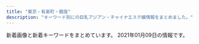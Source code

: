 ```yaml
---
title: "東京・有楽町・銀座"
description: "キーワード別にの巨乳アジアン・チャイナエステ嬢情報をまとめました。"
---
```


新着画像と新着キーワードをまとめています。
2021年01月09日の情報です。

<DmmAffiliateIns />
<KeywordTable
  shops={
    [
    {
        "station": "\u516b\u4e01\u5800\u99c5B4\u51fa\u53e3",
        "img_links": [
            "http://www.sakura.aromanv.com/files/006-02.jpg",
            "http://www.sakura.aromanv.com/img/top/ribbon_02.png",
            "http://www.sakura.aromanv.com/img/ladies/icon_new.png",
            "http://www.sakura.aromanv.com/files/003-02.jpg",
            "http://www.sakura.aromanv.com/files/004-03.jpg",
            "http://www.sakura.aromanv.com/files/002.jpg",
            "http://www.sakura.aromanv.com/files/001-02.jpg",
            "http://www.sakura.aromanv.com/files/004.jpg",
            "http://www.sakura.aromanv.com/img/top/news_header.jpg",
            "http://www.sakura.aromanv.com/files/005-02.jpg",
            "http://www.sakura.aromanv.com/files/003-03.jpg",
            "http://www.sakura.aromanv.com/img/contact/icon_phone.png",
            "http://www.sakura.aromanv.com/img/cf/pagetop.jpg",
            "http://www.sakura.aromanv.com/img/cf/btn_contact.png",
            "http://www.sakura.aromanv.com/files/006-03.jpg",
            "http://www.sakura.aromanv.com/files/005-03.jpg",
            "http://www.sakura.aromanv.com/img/top/topic_top.png",
            "http://www.sakura.aromanv.com/files/006.jpg",
            "http://www.sakura.aromanv.com/files/005.jpg",
            "http://www.sakura.aromanv.com/files/001.jpg",
            "http://www.sakura.aromanv.com/flash/ripple.png",
            "http://www.sakura.aromanv.com/files/002-03.jpg",
            "http://www.sakura.aromanv.com/files/001-03.jpg",
            "http://www.sakura.aromanv.com/files/003.jpg",
            "http://www.sakura.aromanv.com/img/recruit/img_01.jpg",
            "http://www.sakura.aromanv.com/img/contact/icon_clock.png",
            "http://www.sakura.aromanv.com/img/cf/frame_upper_sub.png",
            "http://www.sakura.aromanv.com/files/004-02.jpg",
            "http://www.sakura.aromanv.com/files/002-02.jpg"
        ],
        "url": "http://www.sakura.aromanv.com/",
        "keywords": {
            "D": 10,
            "86": 2,
            "87": 10,
            "C": 2
        },
        "name": "Rouge\uff5e\u30eb\u30fc\u30b8\u30e5"
    },
    {
        "station": "\u516b\u4e01\u5800\u99c5B4\u51fa\u53e3",
        "img_links": [],
        "keywords": {},
        "url": "http://esthe-massage.red/",
        "name": "\u30d9\u30d3\u30fc\u30e9\u30d6\u30ea\u30fc"
    },
    {
        "img_links": [
            "http://cocosia-massage.work/img/cncp.jpg",
            "http://cocosia-massage.work/sp/img/p-1.jpg",
            "http://cocosia-massage.work/sp/img/p-3.jpg",
            "http://cocosia-massage.work/img/st1.jpg",
            "http://cocosia-massage.work/sp/img/p-4.jpg",
            "http://cocosia-massage.work/sp/img/acc.jpg",
            "http://cocosia-massage.work/sp/img/cam2.jpg",
            "http://cocosia-massage.work/sp/img/cam1.jpg",
            "http://cocosia-massage.work/img/head2.jpg",
            "http://cocosia-massage.work/img/newf.jpg",
            "http://cocosia-massage.work/img/sta3.jpg",
            "http://cocosia-massage.work/sp/img/cam4.jpg",
            "http://cocosia-massage.work/sp/img/st4.jpg",
            "http://cocosia-massage.work/sp/img/st1.jpg",
            "http://cocosia-massage.work/sp/img/p-2.jpg",
            "http://cocosia-massage.work/sp/img/qr.jpg",
            "http://cocosia-massage.work/img/sta4.jpg",
            "http://cocosia-massage.work/img/xmas.png",
            "http://cocosia-massage.work/sp/img/st3.jpg",
            "http://cocosia-massage.work/sp/img/t-s.jpg",
            "http://cocosia-massage.work/sp/img/st2.jpg",
            "http://cocosia-massage.work/img/acc.jpg",
            "http://cocosia-massage.work/sp/img/rec.jpg",
            "http://cocosia-massage.work/sp/img/t-t2.jpg",
            "http://cocosia-massage.work/img/fla-2.jpg",
            "http://cocosia-massage.work/img/fla-1.jpg",
            "http://cocosia-massage.work/sp/img/sys.jpg",
            "http://cocosia-massage.work/sp/img/t-t.jpg",
            "http://cocosia-massage.work/sp/img/cam3.jpg",
            "http://cocosia-massage.work/img/st3.jpg",
            "http://cocosia-massage.work/img/news.jpg",
            "http://cocosia-massage.work/img/r9.jpg",
            "http://cocosia-massage.work/img/sta1.jpg",
            "http://cocosia-massage.work/sp/img/info.jpg",
            "http://cocosia-massage.work/img/sta2.jpg",
            "http://cocosia-massage.work/img/st4.jpg",
            "http://cocosia-massage.work/img/st2.jpg",
            "http://cocosia-massage.work/sp/img/pc.jpg",
            "http://cocosia-massage.work/img/conc.jpg",
            "http://cocosia-massage.work/sp/img/t-r.jpg",
            "http://cocosia-massage.work/sp/img/botton.jpg"
        ],
        "name": "COCOSIA",
        "keywords": {
            "C": 17,
            "88": 5,
            "85": 7,
            "87": 5,
            "E": 5,
            "D": 2,
            "F": 5
        },
        "station": "\u4eba\u5f62\u753a\u99c5A1\u51fa\u53e3",
        "url": "http://cocosia-massage.work/"
    },
    {
        "img_links": [
            "http://evergrace.tyo.cm/photos/sites/78/2020/05/2020052619140333.jpg",
            "http://evergrace.tyo.cm/images/s_pick.png",
            "http://evergrace.tyo.cm/photos/sites/78/2020/08/2020081511450430.jpg",
            "http://evergrace.tyo.cm/photos/sites/78/2019/12/2019121905355858.jpg",
            "http://evergrace.tyo.cm/photos/sites/78/2020/08/202008041028187.jpg",
            "http://evergrace.tyo.cm/photos/sites/78/2020/05/2020052619140281.jpg",
            "http://evergrace.tyo.cm/photos/sites/78/2020/08/2020080410281850.jpg",
            "http://evergrace.tyo.cm/photos/sites/78/2019/12/201912190535589.jpg",
            "http://evergrace.tyo.cm/images/room3.jpg",
            "http://evergrace.tyo.cm/photos/sites/78/2020/08/2020080410281916.jpg",
            "http://evergrace.tyo.cm/images/girl-z2.jpg",
            "http://evergrace.tyo.cm/images/s_news.png",
            "http://evergrace.tyo.cm/images/room4.jpg",
            "http://evergrace.tyo.cm/photos/sites/78/2020/08/2020081511450593.jpg",
            "http://evergrace.tyo.cm/images/room2.jpg",
            "http://evergrace.tyo.cm/images/s_link.png",
            "http://evergrace.tyo.cm/images/room5.jpg",
            "http://evergrace.tyo.cm/photos/sites/78/2020/05/2020052115473288.jpg",
            "http://evergrace.tyo.cm/images/room1.jpg",
            "http://evergrace.tyo.cm/images/info.jpg",
            "http://evergrace.tyo.cm/images/s_staff.png",
            "http://evergrace.tyo.cm/photos/sites/78/2020/05/202005211547419.jpg",
            "http://evergrace.tyo.cm/photos/sites/78/2020/11/2020112316393088.jpg",
            "http://evergrace.tyo.cm/photos/sites/78/2019/12/2019121905355657.jpg",
            "http://evergrace.tyo.cm/images/top01.jpg",
            "http://evergrace.tyo.cm/images/s_mobile.png",
            "http://evergrace.tyo.cm/images/girl-z1.jpg",
            "http://evergrace.tyo.cm/images/mobile.jpg",
            "http://evergrace.tyo.cm/images/nbj3.jpg",
            "http://evergrace.tyo.cm/photos/sites/78/2020/11/2020112415583796.jpg",
            "http://evergrace.tyo.cm/images/top02.jpg"
        ],
        "keywords": {
            "D": 4,
            "86": 2,
            "85": 2,
            "C": 18
        },
        "name": "Evergrace-\u30a8\u30d0\u30fc\u30b0\u30ec\u30fc\u30b9-",
        "station": "\u6771\u65e5\u672c\u6a4b\u99c5A2\u51fa\u53e3",
        "url": "http://evergrace.tyo.cm/"
    },
    {
        "station": "\u4eba\u5f62\u753a\u99c5A5\u51fa\u53e3",
        "url": "https://rumia.tyo.cm/",
        "img_links": [
            "https://rumia.tyo.cm/images/room8.jpg",
            "https://rumia.tyo.cm/photos/sites/5/2017/08/4.jpg",
            "https://rumia.tyo.cm/images/s_news.jpg",
            "https://rumia.tyo.cm/images/s_staff.png",
            "https://rumia.tyo.cm/images/room4.jpg",
            "https://rumia.tyo.cm/photos/sites/5/2017/08/3.jpg",
            "https://rumia.tyo.cm/images/room7.jpg",
            "https://rumia.tyo.cm/images/mobile.jpg",
            "https://rumia.tyo.cm/images/s_mobile.jpg",
            "https://rumia.tyo.cm/images/s_face.jpg",
            "https://rumia.tyo.cm/images/s_link.png",
            "https://rumia.tyo.cm/images/room1.jpg",
            "https://rumia.tyo.cm/photos/sites/5/2017/08/1.jpg",
            "https://rumia.tyo.cm/images/top.png",
            "https://rumia.tyo.cm/images/room5.jpg",
            "https://rumia.tyo.cm/images/room3.jpg",
            "https://rumia.tyo.cm/photos/sites/5/2017/08/2.jpg",
            "https://rumia.tyo.cm/images/room2.jpg",
            "https://rumia.tyo.cm/images/room6.jpg"
        ],
        "keywords": {
            "86": 1,
            "D": 3,
            "83": 1,
            "E": 1,
            "85": 1,
            "87": 1
        },
        "name": "RUMIA\u30fb\u30eb\u30df\u30a2"
    },
    {
        "url": "http://sweet-massage.work/",
        "img_links": [
            "http://sweet-massage.work/img/st3.jpg",
            "http://sweet-massage.work/img/sta2.jpg",
            "http://sweet-massage.work/sp/img/st03.jpg",
            "http://sweet-massage.work/sp/img/st5.jpg",
            "http://sweet-massage.work/img/s1.jpg",
            "http://sweet-massage.work/img/foot-body.jpg",
            "http://sweet-massage.work/img/st1.jpg",
            "http://sweet-massage.work/sp/img/t-t.jpg",
            "http://sweet-massage.work/sp/img/st1.jpg",
            "http://sweet-massage.work/img/sta5.jpg",
            "http://sweet-massage.work/img/st4.jpg",
            "http://sweet-massage.work/sp/img/t-a.jpg",
            "http://sweet-massage.work/img/st05.jpg",
            "http://sweet-massage.work/sp/img/add2.jpg",
            "http://sweet-massage.work/sp/img/st3.jpg",
            "http://sweet-massage.work/sp/img/t-r.jpg",
            "http://sweet-massage.work/sp/img/st2.jpg",
            "http://sweet-massage.work/sp/img/time.jpg",
            "http://sweet-massage.work/sp/img/st01.jpg",
            "http://sweet-massage.work/sp/img/tel.jpg",
            "http://sweet-massage.work/img/mobile-1.png",
            "http://sweet-massage.work/sp/img/tit.jpg",
            "http://sweet-massage.work/img/sta1.jpg",
            "http://sweet-massage.work/sp/img/pc.jpg",
            "http://sweet-massage.work/img/m1.png",
            "http://sweet-massage.work/sp/img/add.jpg",
            "http://sweet-massage.work/img/st5.jpg",
            "http://sweet-massage.work/img/st2.jpg",
            "http://sweet-massage.work/sp/img/st04.jpg",
            "http://sweet-massage.work/img/s4.jpg",
            "http://sweet-massage.work/sp/img/s2.jpg",
            "http://sweet-massage.work/img/st02.jpg",
            "http://sweet-massage.work/img/st04.jpg",
            "http://sweet-massage.work/img/st01.jpg",
            "http://sweet-massage.work/sp/img/sys.jpg",
            "http://sweet-massage.work/img/st03.jpg",
            "http://sweet-massage.work/sp/img/t-s.jpg",
            "http://sweet-massage.work/sp/img/st05.jpg",
            "http://sweet-massage.work/sp/img/t-o.jpg",
            "http://sweet-massage.work/sp/img/s5.jpg",
            "http://sweet-massage.work/img/s2.jpg",
            "http://sweet-massage.work/img/sta4.jpg",
            "http://sweet-massage.work/img/s3.jpg",
            "http://sweet-massage.work/sp/img/s4.jpg",
            "http://sweet-massage.work/img/s5.jpg",
            "http://sweet-massage.work/sp/img/botton.jpg",
            "http://sweet-massage.work/sp/img/st02.jpg",
            "http://sweet-massage.work/sp/img/info.jpg",
            "http://sweet-massage.work/sp/img/st4.jpg",
            "http://sweet-massage.work/sp/img/s3.jpg",
            "http://sweet-massage.work/img/sta3.jpg",
            "http://sweet-massage.work/sp/img/pic.jpg",
            "http://sweet-massage.work/img/nos.jpg"
        ],
        "station": "\u8305\u5834\u753a\u99c53\u756a\u51fa\u53e3",
        "keywords": {
            "89": 3,
            "85": 3,
            "E": 6,
            "86": 6,
            "D": 6,
            "88": 3,
            "C": 3
        },
        "name": "Sweet"
    },
    {
        "url": "http://prime-relax.work/",
        "img_links": [
            "http://prime-relax.work/img/sta8.jpg",
            "http://prime-relax.work/sp/img/add2.jpg",
            "http://prime-relax.work/sp/img/sta7.jpg",
            "http://prime-relax.work/img/st013.jpg",
            "http://prime-relax.work/sp/img/add3.jpg",
            "http://prime-relax.work/sp/img/pc.jpg",
            "http://prime-relax.work/sp/img/t-o.jpg",
            "http://prime-relax.work/sp/img/sta12.jpg",
            "http://prime-relax.work/sp/img/t-t.jpg",
            "http://prime-relax.work/sp/img/time.jpg",
            "http://prime-relax.work/img/link10033.jpg",
            "http://prime-relax.work/sp/img/sys.jpg",
            "http://prime-relax.work/img/st07.jpg",
            "http://prime-relax.work/sp/img/sta8.jpg",
            "http://prime-relax.work/img/IMG_1675.jpg",
            "http://prime-relax.work/img/st11.jpg",
            "http://prime-relax.work/sp/img/t-a.jpg",
            "http://prime-relax.work/img/sta13.jpg",
            "http://prime-relax.work/img/link300100.jpg",
            "http://prime-relax.work/img/sta12.jpg",
            "http://prime-relax.work/img/st14.jpg",
            "http://prime-relax.work/img/eve.jpg",
            "http://prime-relax.work/sp/img/add.jpg",
            "http://prime-relax.work/img/bottom.png",
            "http://prime-relax.work/sp/img/sta13.jpg",
            "http://prime-relax.work/img/st014.jpg",
            "http://prime-relax.work/sp/img/t-r.jpg",
            "http://prime-relax.work/img/st5.jpg",
            "http://prime-relax.work/sp/img/sta5.jpg",
            "http://prime-relax.work/img/st04.jpg",
            "http://prime-relax.work/sp/img/sta14.jpg",
            "http://prime-relax.work/img/st13.jpg",
            "http://prime-relax.work/sp/img/botton.jpg",
            "http://prime-relax.work/img/st4.jpg",
            "http://prime-relax.work/sp/img/sta9.jpg",
            "http://prime-relax.work/img/IMG_1699.jpg",
            "http://prime-relax.work/sp/img/t-s.jpg",
            "http://prime-relax.work/img/head.jpg",
            "http://prime-relax.work/img/sta9.jpg",
            "http://prime-relax.work/img/IMG_1667.jpg",
            "http://prime-relax.work/sp/img/p-8.jpg",
            "http://prime-relax.work/img/sta4.jpg",
            "http://prime-relax.work/img/sys.jpg",
            "http://prime-relax.work/sp/img/p-9.jpg",
            "http://prime-relax.work/sp/img/sta4.jpg",
            "http://prime-relax.work/sp/img/tit.jpg",
            "http://prime-relax.work/img/bottom-.png",
            "http://prime-relax.work/img/body-.jpg",
            "http://prime-relax.work/sp/img/info.jpg",
            "http://prime-relax.work/img/IMG_1709.jpg",
            "http://prime-relax.work/img/sta14.jpg",
            "http://prime-relax.work/img/st9.jpg",
            "http://prime-relax.work/sp/img/cam.jpg",
            "http://prime-relax.work/img/mo.png",
            "http://prime-relax.work/img/st12.jpg",
            "http://prime-relax.work/sp/img/pic.jpg",
            "http://prime-relax.work/img/link20067.jpg",
            "http://prime-relax.work/img/sta7.jpg",
            "http://prime-relax.work/sp/img/sta11.jpg",
            "http://prime-relax.work/img/sta11.jpg",
            "http://prime-relax.work/img/link-.jpg",
            "http://prime-relax.work/sp/img/tel.jpg",
            "http://prime-relax.work/img/st7.jpg",
            "http://prime-relax.work/img/sta5.jpg",
            "http://prime-relax.work/img/st8.jpg",
            "http://prime-relax.work/img/st08.jpg",
            "http://prime-relax.work/sp/img/p-7.jpg"
        ],
        "station": "\u99ac\u55b0\u753a\u99c51\u756a\u51fa\u53e3",
        "keywords": {
            "D": 10,
            "C": 7,
            "88": 1,
            "E": 1,
            "87": 4,
            "86": 7,
            "82": 1,
            "84": 5
        },
        "name": "PRIME\u30fb\u30d7\u30e9\u30a4\u30e0"
    },
    {
        "name": "\u548c\u307f",
        "station": "\u9280\u5ea7\u99c5A5\u51fa\u53e3",
        "img_links": [
            "http://berusia.tyo.cm/photos/sites/4/2019/01/2019012406490454.jpg",
            "http://berusia.tyo.cm/photos/sites/4/2019/04/2019042310022652.jpg",
            "http://berusia.tyo.cm/images/s_news.jpg",
            "http://berusia.tyo.cm/photos/sites/4/2019/01/2019012406365482.jpg",
            "http://berusia.tyo.cm/images/s_staff.jpg",
            "http://berusia.tyo.cm/photos/sites/4/2019/01/2019012406444820.jpg",
            "http://berusia.tyo.cm/photos/sites/4/2020/04/202004160341046.jpg",
            "http://berusia.tyo.cm/images/mobile.jpg",
            "http://berusia.tyo.cm/photos/sites/4/2020/02/2020020910433396.jpg",
            "http://berusia.tyo.cm/photos/sites/4/2019/12/2019121406433854.jpg",
            "http://berusia.tyo.cm/photos/sites/4/2019/04/2019040609115728.jpg",
            "http://berusia.tyo.cm/images/top.jpg",
            "http://berusia.tyo.cm/photos/sites/4/2019/07/2019072204570462.jpg"
        ],
        "keywords": {
            "85": 1,
            "86": 4,
            "88": 1,
            "C": 2,
            "D": 6,
            "82": 1,
            "87": 1
        },
        "url": "http://berusia.tyo.cm/"
    },
    {
        "url": "https://ningyocho-esthe.work/",
        "station": "\u4eba\u5f62\u753a\u99c5A1\u51fa\u53e3",
        "keywords": {
            "\u30bb\u30af\u30b7\u30fc": 3,
            "88": 1
        },
        "img_links": [
            "https://ningyocho-esthe.work/images/dream/staff/13.jpg",
            "https://ningyocho-esthe.work/images/dream/staff/imgapp_1.jpg",
            "https://ningyocho-esthe.work/images/dream/common/credit_03.png",
            "https://ningyocho-esthe.work/images/dream/staff/1.jpg",
            "https://ningyocho-esthe.work/images/dream/common/side_bnr_01.png",
            "https://ningyocho-esthe.work/images/dream/common/gallery_05.png",
            "https://ningyocho-esthe.work/images/dream/staff/imgapp_3.jpg",
            "https://ningyocho-esthe.work/images/dream/common/gallery_01.png",
            "https://ningyocho-esthe.work/images/dream/common/gallery_03.png",
            "https://ningyocho-esthe.work/images/dream/staff/\u3042\u307f.jpg",
            "https://ningyocho-esthe.work/images/dream/common/header_info.png",
            "https://ningyocho-esthe.work/images/dream/common/gallery_04.png",
            "https://ningyocho-esthe.work/images/dream/common/credit_01.png",
            "https://ningyocho-esthe.work/images/dream/home/image_02.png",
            "https://ningyocho-esthe.work/images/dream/common/header_phone_pc.png",
            "https://ningyocho-esthe.work/images/dream/common/gallery_07.png",
            "https://ningyocho-esthe.work/images/dream/common/gallery_09.png",
            "https://ningyocho-esthe.work/images/dream/staff/imgapp6.jpg",
            "https://ningyocho-esthe.work/images/dream/common/gallery_08.png",
            "https://ningyocho-esthe.work/images/dream/home/teaser.png",
            "https://ningyocho-esthe.work/images/dream/common/gallery_06.png",
            "https://ningyocho-esthe.work/images/dream/staff/3.jpg",
            "https://ningyocho-esthe.work/images/dream/staff/2.jpg",
            "https://ningyocho-esthe.work/images/dream/staff/\u30ca\u30ca.jpg",
            "https://ningyocho-esthe.work/images/dream/common/gallery_02.png",
            "https://ningyocho-esthe.work/images/dream/home/image_03.png",
            "https://ningyocho-esthe.work/images/dream/common/side_bnr_02.png",
            "https://ningyocho-esthe.work/images/dream/home/image_01.png",
            "https://ningyocho-esthe.work/images/dream/common/gallery_10.png",
            "https://ningyocho-esthe.work/images/dream/common/credit_02.png"
        ],
        "name": "Dream"
    },
    {
        "url": "http://coco.jpest.net/",
        "name": "CoCo",
        "station": "\u99ac\u55b0\u6a2a\u5c71\u99c5B4\u51fa\u53e3",
        "img_links": [
            "http://coco.jpest.net/uploads//sites/14/2020/09/g1-215x300.jpg",
            "http://coco.jpest.net/uploads//sites/14/2020/08/bcc3-1.jpg",
            "http://coco.jpest.net/uploads//sites/14/2020/08/news.png",
            "http://coco.jpest.net/uploads//sites/14/2020/09/g1.jpg",
            "http://coco.jpest.net/uploads//sites/14/2020/08/bcc2.jpg",
            "http://coco.jpest.net/uploads//sites/14/2020/08/sys-786x1024.jpg",
            "http://coco.jpest.net/uploads//sites/14/2020/08/ta.png",
            "http://coco.jpest.net/uploads//sites/14/2020/08/pick_t.jpg",
            "http://coco.jpest.net/uploads//sites/14/2020/08/tel-1.png",
            "http://coco.jpest.net/uploads//sites/14/2020/08/interior_t.jpg",
            "http://coco.jpest.net/uploads//sites/14/2020/08/r6.jpg",
            "http://coco.jpest.net/uploads//sites/14/2020/08/tel-top2-3.jpg",
            "http://coco.jpest.net/uploads//sites/14/2020/08/r2.jpg",
            "http://coco.jpest.net/uploads//sites/14/2020/08/r3.jpg",
            "http://coco.jpest.net/uploads//sites/14/2020/08/a2.jpg",
            "http://coco.jpest.net/uploads//sites/14/2020/08/g2-1-215x300.jpg",
            "http://coco.jpest.net/uploads//sites/14/2020/08/g2-1.jpg",
            "http://coco.jpest.net/uploads//sites/14/2020/08/g3.jpg",
            "http://coco.jpest.net/uploads//sites/14/2020/09/g2.jpg",
            "http://coco.jpest.net/uploads//sites/14/2020/08/r4.jpg",
            "http://coco.jpest.net/uploads//sites/14/2020/08/acc1.jpg",
            "http://coco.jpest.net/uploads//sites/14/2020/08/g1-215x300.jpg",
            "http://coco.jpest.net/uploads//sites/14/2020/08/bcc3-2.jpg",
            "http://coco.jpest.net/uploads//sites/14/2020/09/g2-215x300.jpg",
            "http://coco.jpest.net/uploads//sites/14/2020/08/g3-215x300.jpg",
            "http://coco.jpest.net/uploads//sites/14/2020/08/r1.jpg",
            "http://coco.jpest.net/uploads//sites/14/2020/08/tel-top-1.jpg",
            "http://coco.jpest.net/uploads//sites/14/2020/08/g1.jpg",
            "http://coco.jpest.net/uploads//sites/14/2020/08/a1.jpg",
            "http://coco.jpest.net/uploads//sites/14/2020/08/staff_t.jpg",
            "http://coco.jpest.net/uploads//sites/14/2020/08/bcc1.jpg",
            "http://coco.jpest.net/uploads//sites/14/2020/08/s1.png",
            "http://coco.jpest.net/uploads//sites/14/2020/08/r5.jpg",
            "http://coco.jpest.net/uploads//sites/14/2020/08/footer_02-1.jpg"
        ],
        "keywords": {}
    },
    {
        "name": "\u30e9\u30d5\u30a3\u30fc\u30eb",
        "station": "\u65b0\u65e5\u672c\u6a4b\u99c55\u756a\u51fa\u53e3",
        "keywords": {
            "E": 6,
            "D": 2,
            "C": 4,
            "F": 2,
            "\u30bb\u30af\u30b7\u30fc": 1
        },
        "img_links": [
            "http://s-este.net/wp/wp-content/themes/Butterfly2_ver_1_3/images/tel.png",
            "http://s-este.net/wp/wp-content/themes/Butterfly2_ver_1_3/event/top-img01.png",
            "http://s-este.net/wp/wp-content/uploads/2019/02/saihosjaiokal.jpg",
            "http://s-este.net/wp/wp-content/uploads/2019/02/gsyashuiaakaa.jpg",
            "http://s-este.net/wp/wp-content/uploads/2020/09/1234567.jpg",
            "http://s-este.net/wp/wp-content/themes/Butterfly2_ver_1_3/images/room/1.jpg",
            "http://s-este.net/wp/wp-content/uploads/2019/02/hsuiasjoialmlkaas.jpg",
            "http://s-este.net/wp/wp-content/uploads/2019/02/sahojioalkskla.jpg",
            "http://s-este.net/wp/wp-content/uploads/2017/04/no_photo.jpg",
            "http://s-este.net/wp/wp-content/uploads/2019/02/hasuoiioaasa.jpg",
            "http://s-este.net/wp/wp-content/themes/Butterfly2_ver_1_3/images/room/3.jpg",
            "http://s-este.net/wp/wp-content/uploads/2019/02/sahijaknklaa.jpg",
            "http://s-este.net/wp/wp-content/uploads/2019/02/hsaiosijoamklaa.jpg",
            "http://s-este.net/wp/wp-content/uploads/2020/09/12345rtfgh.jpg",
            "http://s-este.net/wp/wp-content/uploads/2017/04/hsoajalk12.jpg",
            "http://s-este.net/wp/wp-content/themes/Butterfly2_ver_1_3/event/top-img02.png",
            "http://s-este.net/wp/wp-content/themes/Butterfly2_ver_1_3/images/room/2.jpg",
            "http://s-este.net/wp/wp-content/uploads/2020/09/0987654r.jpg",
            "http://s-este.net/wp/wp-content/uploads/2020/09/132456.jpg",
            "http://s-este.net/wp/wp-content/themes/Butterfly2_ver_1_3/images/room/4.jpg",
            "http://s-este.net/wp/wp-content/themes/Butterfly2_ver_1_3/images/call.png"
        ],
        "url": "http://s-este.net/"
    },
    {
        "img_links": [
            "http://f-relaxe.net/girl/02a.jpg",
            "http://f-relaxe.net/images/index_17.jpg",
            "http://f-relaxe.net/images/index_119.jpg",
            "http://f-relaxe.net/girl/09.jpg",
            "http://f-relaxe.net/girl/08.jpg",
            "http://f-relaxe.net/girl/011.jpg",
            "http://f-relaxe.net/images/info.jpg",
            "http://f-relaxe.net/images/02.jpg",
            "http://f-relaxe.net/images/03.jpg",
            "http://f-relaxe.net/images/index_12.jpg",
            "http://f-relaxe.net/images/index_07.jpg",
            "http://f-relaxe.net/girl/07a.jpg",
            "http://f-relaxe.net/images/line.jpg",
            "http://f-relaxe.net/girl/07.jpg",
            "http://f-relaxe.net/images/sub_10.jpg",
            "http://f-relaxe.net/images/index_16.jpg",
            "http://f-relaxe.net/images/index_01.jpg",
            "http://f-relaxe.net/images/01.jpg",
            "http://f-relaxe.net/girl/017.jpg",
            "http://f-relaxe.net/girl/02.jpg",
            "http://f-relaxe.net/images/index_03.jpg",
            "http://f-relaxe.net/girl/09a.jpg",
            "http://f-relaxe.net/images/index_05.jpg",
            "http://f-relaxe.net/images/rec.jpg",
            "http://f-relaxe.net/girl/013a.jpg",
            "http://f-relaxe.net/girl/010.jpg",
            "http://f-relaxe.net/images/index_10.jpg",
            "http://f-relaxe.net/girl/012a.jpg",
            "http://f-relaxe.net/images/staff_11.jpg",
            "http://f-relaxe.net/girl/013.jpg",
            "http://f-relaxe.net/images/info_11.jpg",
            "http://f-relaxe.net/images/index_08.jpg",
            "http://f-relaxe.net/images/index_14.jpg",
            "http://f-relaxe.net/girl/08a.jpg",
            "http://f-relaxe.net/images/rec_11.jpg",
            "http://f-relaxe.net/images/index_09.jpg",
            "http://f-relaxe.net/images/index_18.jpg",
            "http://f-relaxe.net/images/sub_12.jpg",
            "http://f-relaxe.net/images/index_04.jpg",
            "http://f-relaxe.net/girl/024.jpg",
            "http://f-relaxe.net/girl/012.jpg",
            "http://f-relaxe.net/girl/011a.jpg",
            "http://f-relaxe.net/girl/010a.jpg",
            "http://f-relaxe.net/girl/00.jpg",
            "http://f-relaxe.net/girl/04.jpg",
            "http://f-relaxe.net/images/sub_15.jpg",
            "http://f-relaxe.net/images/index_06.jpg",
            "http://f-relaxe.net/images/index_13.jpg"
        ],
        "station": "JR\u6771\u4eac\u99c5\u516b\u91cd\u6d32\u5317\u53e3",
        "url": "http://f-relaxe.net",
        "keywords": {
            "E": 3,
            "89": 1,
            "83": 1,
            "87": 1,
            "C": 3,
            "85": 3,
            "90": 1,
            "91": 1,
            "86": 1,
            "D": 2,
            "93": 1,
            "G": 1
        },
        "name": "For you"
    },
    {
        "url": "http://ruana.work/",
        "name": "LuLuAs \uff5e\u30eb\u30eb\u30a2\u30b9\uff5e",
        "img_links": [
            "http://ruana.work/staff/miki1.jpg",
            "http://ruana.work/staff/yui1.jpg",
            "http://ruana.work/staff/rina1.jpg",
            "http://ruana.work/img/all/loader.png",
            "http://ruana.work/staff/mikic.jpg",
            "http://ruana.work/img/all/icon2.png",
            "http://ruana.work/staff/rara1.jpg",
            "http://ruana.work/staff/nene1.jpg",
            "http://ruana.work/staff/miki_s.jpg",
            "http://ruana.work/staff/nene_s.jpg",
            "http://ruana.work/staff/ayumi1.jpg",
            "http://ruana.work/staff/ayumi_s.jpg",
            "http://ruana.work/staff/rara_s.jpg"
        ],
        "keywords": {
            "88": 1,
            "E": 4,
            "C": 2,
            "D": 6,
            "89": 1,
            "87": 2,
            "86": 2
        },
        "station": "\u6c34\u5929\u5bae\u524d\u99c58\u756a\u51fa\u53e3"
    },
    {
        "img_links": [
            "https://est-tiara.info/images/gallery/r4.jpg",
            "https://est-tiara.info/staffPhoto/b20201016083828.jpg",
            "https://est-tiara.info/staffPhoto/s20201016083756.jpg",
            "https://est-tiara.info/staffPhoto/b20200924141844.jpg",
            "https://est-tiara.info/staffPhoto/s20201016083614.jpg",
            "https://est-tiara.info/staffPhoto/s20201016083716.jpg",
            "https://est-tiara.info/images/mobile.png",
            "https://est-tiara.info/images/gallery/r8.jpg",
            "https://est-tiara.info/staffPhoto/b20201016083716.jpg",
            "https://est-tiara.info/uploadfiles/Image/campaignEstTiaraInfo.jpg",
            "https://est-tiara.info/staffPhoto/b20201016083756.jpg",
            "https://est-tiara.info/images/returnBtn.png",
            "https://est-tiara.info/images/gallery/r1.jpg",
            "https://est-tiara.info/images/gallery/r5.jpg",
            "https://est-tiara.info/images/gallery/r6.jpg",
            "https://est-tiara.info/js/sliderLine/slide_next.png",
            "https://est-tiara.info/images/gallery/r2.jpg",
            "https://est-tiara.info/js/sliderLine/slide_prev.png",
            "https://est-tiara.info/staffPhoto/s20201016083828.jpg",
            "https://est-tiara.info/staffPhoto/b20201016083614.jpg",
            "https://est-tiara.info/images/gallery/r7.jpg",
            "https://est-tiara.info/staffPhoto/s20200924141844.jpg",
            "https://est-tiara.info/images/gallery/r3.jpg"
        ],
        "station": "\u6771\u9280\u5ea7\u99c5A7\u51fa\u53e3",
        "name": "Tiara-\u30c6\u30a4\u30a2\u30e9-",
        "url": "https://est-tiara.info/",
        "keywords": {
            "89": 1,
            "D": 3,
            "E": 1,
            "C": 1
        }
    },
    {
        "name": "\u60a0",
        "url": "http://koikst.xyz/",
        "station": "JR\u6771\u4eac\u99c5\u516b\u91cd\u6d32\u53e3",
        "img_links": [
            "http://koikst.xyz/_src/20886148/therapist-ito.jpg",
            "http://koikst.xyz/_src/20886229/_dsf0778_pp.jpg",
            "http://koikst.xyz/_src/20886092/therapist-ito.jpg",
            "http://koikst.xyz/_src/20886005/wechatimg35.jpg",
            "http://koikst.xyz/_src/20885997/up.png",
            "http://koikst.xyz/_src/20886058/sign.png",
            "http://koikst.xyz/_src/20886103/up.png",
            "http://koikst.xyz/_src/20886063/index_36.png",
            "http://sunflower.jp.net/2.jpg",
            "http://koikst.xyz/_src/20885809/www.cman.png",
            "http://koikst.xyz/_src/20886006/wechatimg36.jpg",
            "http://koikst.xyz/_src/20886007/_k3_6020.jpg",
            "http://koikst.xyz/_src/21089124/img20180325193504865361.png",
            "http://koikst.xyz/_src/20886008/_k3_6019.jpg",
            "http://koikst.xyz/_src/20886122/up.png",
            "http://koikst.xyz/_src/20886035/up.png",
            "http://koikst.xyz/_src/20886059/sign.png",
            "http://koikst.xyz/_src/20886019/up.png",
            "http://koikst.xyz/_src/20886065/index_38.png",
            "http://koikst.xyz/_src/20885845/up.png",
            "http://koikst.xyz/_src/20886300/media-20170919.jpg",
            "http://sunflower.jp.net/5.jpg",
            "http://koikst.xyz/_src/20886062/index_35.png",
            "http://sunflower.jp.net/1.jpg",
            "http://koikst.xyz/_src/20886010/img_3017.jpg",
            "http://koikst.xyz/_src/51067440/wechatimg723.jpg",
            "http://koikst.xyz/_src/20886009/img_2917.jpg",
            "http://koikst.xyz/_src/20886310/wechatimg405.jpg",
            "http://koikst.xyz/_src/51067433/wechatimg726.jpg",
            "http://koikst.xyz/_src/20886066/slider2.png",
            "http://koikst.xyz/_src/20885836/sign.jpg",
            "http://koikst.xyz/_src/20886064/index_37.png",
            "http://koikst.xyz/_src/20886061/index_34.png",
            "http://koikst.xyz/_src/20991736/t02200330_0640096013249885015.jpg",
            "http://koikst.xyz/_src/51067437/wechatimg724.jpg",
            "http://koikst.xyz/_src/20886233/906ab10dd05fdcaee1fa99bd6e5779ea.jpg",
            "http://koikst.xyz/_src/20886308/t02200330_0640096013249885015.jpg",
            "http://koikst.xyz/_src/20886231/_dsf0770_pp.jpg",
            "http://koikst.xyz/_src/20886111/_dsf0778_pp.jpg",
            "http://koikst.xyz/_src/20886287/9c88380aa0315ec9292225a3223d62d9.jpg",
            "http://koikst.xyz/_src/20885828/up.png",
            "http://sunflower.jp.net/6.jpg",
            "http://koikst.xyz/_src/20886303/07958eda583eff2b24876adf03c0a434.jpg",
            "http://koikst.xyz/_src/51067435/wechatimg725.jpg",
            "http://koikst.xyz/_src/20886211/07958eda583eff2b24876adf03c0a434.jpg",
            "http://koikst.xyz/_src/20886222/up.png",
            "http://koikst.xyz/_src/20886283/img20170527114635169213.png",
            "http://koikst.xyz/_src/20886060/index_33.png",
            "http://sunflower.jp.net/3.jpg",
            "http://koikst.xyz/_src/20885811/up.png",
            "http://koikst.xyz/_src/20886305/therapist-ito.jpg",
            "http://koikst.xyz/_src/20886235/t02200330_0640096013249885015.jpg"
        ],
        "keywords": {
            "C": 2,
            "E": 3,
            "85": 2,
            "89": 3
        }
    },
    {
        "name": "Firework\uff5e\u30d5\u30a1\u30a4\u30a2\u30ef\u30fc\u30af\uff5e",
        "url": "http://a-smile.click/",
        "station": "\u7bc9\u5730\u99c52\u756a\u51fa\u53e3",
        "img_links": [
            "http://a-smile.click/img/qr.png",
            "http://a-smile.click/img/head_img.jpg",
            "http://a-smile.click/img/room/photo03.jpg",
            "http://a-smile.click/img/room/photo02.jpg",
            "http://a-smile.click/girl/5.jpg",
            "http://a-smile.click/girl/3_1.jpg",
            "http://a-smile.click/girl/3.jpg",
            "http://a-smile.click/img/room/photo01.jpg",
            "http://a-smile.click/img/staff_headimg.jpg",
            "http://a-smile.click/img/rec_headimg.jpg",
            "http://a-smile.click/girl/5_1.jpg",
            "http://a-smile.click/girl/4.jpg",
            "http://a-smile.click/topics/img/117-1.jpg",
            "http://a-smile.click/img/link_headimg.jpg",
            "http://a-smile.click/girl/1_1.jpg",
            "http://a-smile.click/img/room/photo04.jpg",
            "http://a-smile.click/girl/2_1.jpg",
            "http://a-smile.click/img/faq_headimg.jpg",
            "http://a-smile.click/girl/6.jpg",
            "http://a-smile.click/girl/2.jpg",
            "http://a-smile.click/img/tel.png",
            "http://a-smile.click/girl/1.jpg"
        ],
        "keywords": {}
    },
    {
        "keywords": {},
        "name": "\u5feb\u9069\u5802",
        "img_links": [
            "https://b.hatena.ne.jp/images/v4/public/add/hatenabookmark_android.png",
            "http://\u30a2\u30b8\u30a2\u30f3\u30a8\u30b9\u30c6.biz/images/88-31.jpg",
            "https://www.hatena.ne.jp/images/wwwridge/help@2x.png",
            "https://b.st-hatena.com/images/entry-button/button-only@2x.png",
            "http://b.hatena.ne.jp/images/v4/public/add/hatenabookmark_ios7.png",
            "https://b.hatena.ne.jp/images/v4/public/add/hatenabookmark_ios7.png",
            "https://www.hatena.ne.jp/images/wwwridge/ok@2x.png",
            "http://momipara.jp/img/link/momi88.jpg",
            "https://www.hatena.ne.jp/images/wwwridge/ng@2x.png",
            "http://asian.mensesthe.tokyo/wp-content/uploads/2016/01/7CzXuAWe.jpg",
            "http://b.hatena.ne.jp/images/v4/public/add/hatenabookmark_android.png"
        ],
        "url": "http://kaitekido.eei.jp/",
        "station": "\u516b\u4e01\u5800\u99c5B2\u51fa\u53e3"
    },
    {
        "img_links": [
            "http://starrysky.esnavi.work/1-1PZ515095RN.jpg",
            "http://starrysky.esnavi.work/2/uploadimg/1609136727.jpeg",
            "https://century.pwchp.com/images/vis_theptframe.png",
            "https://pwchp.com/images_editor/124/images/1559717095-146381_2.jpg",
            "http://starrysky.esnavi.work/2/uploadimg/1609136908.jpeg",
            "http://starrysky.esnavi.work/iDl2toJilLq62VX.png",
            "http://starrysky.esnavi.work/2/uploadimg/1565558725.jpg",
            "http://starrysky.esnavi.work/vis_theptframe.png",
            "http://starrysky.esnavi.work/2/uploadimg/1574764277.jpg",
            "http://starrysky.esnavi.work/2/uploadimg/1596225793.jpg"
        ],
        "keywords": {
            "D": 9,
            "90": 9,
            "E": 9,
            "\u80f8": 1,
            "C": 9,
            "85": 18,
            "88": 9,
            "83": 9
        },
        "station": "JR\u99ac\u55b0\u753a\u99c5",
        "name": "\u661f\u306e\u7a7a",
        "url": "http://starrysky.esnavi.work/"
    },
    {
        "url": "http://missyou-esthe.com/",
        "keywords": {
            "86": 14,
            "85": 2,
            "87": 4
        },
        "img_links": [
            "http://missyou-esthe.com/img/cg03.jpg",
            "http://missyou-esthe.com/img/t1.jpg",
            "http://missyou-esthe.com/img/cg06.jpg",
            "http://missyou-esthe.com/img/tt15.jpg",
            "http://missyou-esthe.com/img/cg07.jpg",
            "http://missyou-esthe.com/img/tt2.jpg",
            "http://missyou-esthe.com/img/tt11.jpg",
            "http://missyou-esthe.com/img/tt14.jpg",
            "http://missyou-esthe.com/img/tt18.jpg",
            "http://missyou-esthe.com/img/cg05.jpg",
            "http://missyou-esthe.com/img/t3.jpg",
            "http://missyou-esthe.com/img/tt1.jpg",
            "http://missyou-esthe.com/img/mr1.jpg",
            "http://missyou-esthe.com/img/cg10.jpg",
            "http://missyou-esthe.com/img/tt21.jpg",
            "http://missyou-esthe.com/img/cg04.jpg",
            "http://missyou-esthe.com/img/no.png",
            "http://missyou-esthe.com/img/tt20.jpg",
            "http://missyou-esthe.com/img/f1.jpg",
            "http://missyou-esthe.com/img/cg091.jpg",
            "http://missyou-esthe.com/img/cg08.jpg",
            "http://missyou-esthe.com/img/cg13.jpg",
            "http://missyou-esthe.com/img/tt13.jpg",
            "http://missyou-esthe.com/img/tt17.jpg",
            "http://missyou-esthe.com/img/f.jpg",
            "http://missyou-esthe.com/img/cg14.jpg",
            "http://missyou-esthe.com/img/cg01.jpg",
            "http://missyou-esthe.com/img/eve.jpg",
            "http://missyou-esthe.com/img/cg09.jpg",
            "http://missyou-esthe.com/img/tt4.jpg",
            "http://missyou-esthe.com/img/tt12.jpg",
            "http://missyou-esthe.com/img/tt16.jpg",
            "http://missyou-esthe.com/img/t2.jpg",
            "http://missyou-esthe.com/img/cg11.jpg",
            "http://missyou-esthe.com/img/cg02.jpg",
            "http://missyou-esthe.com/img/tt19.jpg",
            "http://missyou-esthe.com/img/lin.jpg"
        ],
        "station": "\u65b0\u5bcc\u753a\u99c53\u756a\u51fa\u53e3",
        "name": "Lotus\uff5e\u30ed\u30fc\u30bf\u30b9\uff5e"
    },
    {
        "img_links": [
            "http://toukasui.jpn.mn/images/room2.jpg",
            "http://toukasui.jpn.mn/images/room1.jpg",
            "http://toukasui.jpn.mn/images/room3.jpg",
            "http://toukasui.jpn.mn/images/mobile.jpg",
            "http://toukasui.jpn.mn/photos/sites/49/2019/02/2019021519245846.jpg",
            "http://toukasui.jpn.mn/images/face.jpg",
            "http://toukasui.jpn.mn/photos/sites/49/2019/06/2019061711394937.jpg",
            "http://toukasui.jpn.mn/photos/sites/49/2019/03/2019030615101559.jpg",
            "http://toukasui.jpn.mn/photos/sites/49/2018/12/2018121411170742.jpg",
            "http://toukasui.jpn.mn/images/s_staff.png",
            "http://toukasui.jpn.mn/photos/sites/49/2019/11/2019111002374421.jpg",
            "http://toukasui.jpn.mn/images/pick.jpg",
            "http://toukasui.jpn.mn/photos/sites/49/2019/09/2019091616543823.jpg",
            "http://toukasui.jpn.mn/photos/sites/49/2019/02/2019020710305082.jpg",
            "http://toukasui.jpn.mn/images/room4.jpg",
            "http://toukasui.jpn.mn/photos/sites/49/2018/11/2018110702420266.jpg",
            "http://toukasui.jpn.mn/photos/sites/49/2018/11/2018111701424587.jpg",
            "http://toukasui.jpn.mn/photos/sites/49/2019/08/2019082510480041.jpg",
            "http://toukasui.jpn.mn/images/top.jpg",
            "http://toukasui.jpn.mn/photos/sites/49/2020/09/202009151644200.jpg",
            "http://toukasui.jpn.mn/photos/sites/49/2019/07/2019070111270334.jpg",
            "http://toukasui.jpn.mn/images/news.jpg",
            "http://toukasui.jpn.mn/photos/sites/49/2019/08/2019081010463794.jpg"
        ],
        "station": "\u6771\u9280\u5ea7\u99c55\u756a\u51fa\u53e3",
        "url": "http://toukasui.jpn.mn/",
        "keywords": {
            "87": 2,
            "89": 1,
            "85": 2,
            "86": 7,
            "F": 1,
            "E": 3,
            "D": 9,
            "88": 1
        },
        "name": "\u6843\u82b1\u6c34*\u3068\u3046\u304b\u3059\u3044"
    },
    {
        "station": "JR\u6771\u4eac\u99c5\u516b\u91cd\u6d32\u5317\u53e3",
        "img_links": [
            "https://mens-esthe.jpn.vin/images/photo_1.jpg",
            "https://mens-esthe.jpn.vin/images/sp_tit_link.jpg",
            "https://mens-esthe.jpn.vin/images/room2.jpg",
            "https://mens-esthe.jpn.vin/images/nav_link07.png",
            "https://mens-esthe.jpn.vin/images/tit_info.jpg",
            "https://mens-esthe.jpn.vin/images/tit_link.jpg",
            "https://mens-esthe.jpn.vin/images/nav_link02.png",
            "https://mens-esthe.jpn.vin/images/sp_photo_1.jpg",
            "https://mens-esthe.jpn.vin/images/tit_staff02.jpg",
            "https://mens-esthe.jpn.vin/images/nav_link05.png",
            "https://mens-esthe.jpn.vin/images/tit_face.jpg",
            "https://mens-esthe.jpn.vin/images/sp_tit_pick.jpg",
            "https://mens-esthe.jpn.vin/photos/sites/4/2020/12/2020121102501422.jpg",
            "https://mens-esthe.jpn.vin/images/tit_pick.jpg",
            "https://mens-esthe.jpn.vin/images/sp_tit_staff.jpg",
            "https://mens-esthe.jpn.vin/images/top.png",
            "https://mens-esthe.jpn.vin/images/sp_tit_staff02.jpg",
            "https://mens-esthe.jpn.vin/photos/sites/4/2020/12/202012110248090.jpg",
            "https://mens-esthe.jpn.vin/images/room1.jpg",
            "https://mens-esthe.jpn.vin/images/navbar-top.jpg",
            "https://mens-esthe.jpn.vin/images/nav_link08.png",
            "https://mens-esthe.jpn.vin/images/side_mobile.jpg",
            "https://mens-esthe.jpn.vin/images/tit_staff.jpg",
            "https://mens-esthe.jpn.vin/images/nav_link03.png",
            "https://mens-esthe.jpn.vin/images/sp_tit_info.jpg",
            "https://mens-esthe.jpn.vin/images/end.png",
            "https://mens-esthe.jpn.vin/images/nav_link01.png",
            "https://mens-esthe.jpn.vin/images/sp_end.png",
            "https://mens-esthe.jpn.vin/photos/sites/4/2020/12/2020121102464663.jpg",
            "https://mens-esthe.jpn.vin/images/nav_link06.png",
            "https://mens-esthe.jpn.vin/photos/sites/4/2020/12/2020121102462172.jpg",
            "https://mens-esthe.jpn.vin/images/nav_link04.png",
            "https://mens-esthe.jpn.vin/photos/sites/4/2020/12/2020121102483539.jpg"
        ],
        "name": "\u6771\u4eac\u65e5\u672c\u6a4b\u30e1\u30f3\u30ba\u30a8\u30b9\u30c6",
        "keywords": {
            "85": 24,
            "D": 120,
            "86": 96
        },
        "url": "https://mens-esthe.jpn.vin/"
    },
    {
        "url": "http://e-berry.work/index.html",
        "station": "\u6c34\u5929\u5bae\u524d\u99c56\u756a\u51fa\u53e3",
        "img_links": [
            "http://e-berry.work/images/tgirl.jpg",
            "http://e-berry.work/sp/staff/natumi.jpg",
            "http://e-berry.work/sp/staff/hikari.jpg",
            "http://e-berry.work/sp/img/yoko1.jpg",
            "http://e-berry.work/images/int2.jpg",
            "http://e-berry.work/sp/img/haruka1.jpg",
            "http://e-berry.work/staff/ayumi.jpg",
            "http://e-berry.work/sp/images/newface.png",
            "http://e-berry.work/sp/images/10.jpg",
            "http://e-berry.work/sp/img/moka1.jpg",
            "http://e-berry.work/sp/staff/rina.jpg",
            "http://e-berry.work/img/aya1.jpg",
            "http://e-berry.work/sp/images/rec1.jpg",
            "http://e-berry.work/img/moka1.jpg",
            "http://e-berry.work/sp/staff/moka.jpg",
            "http://e-berry.work/img/haruka1.jpg",
            "http://e-berry.work/images/9.jpg",
            "http://e-berry.work/sp/staff/yoko.jpg",
            "http://e-berry.work/sp/images/interior_t.png",
            "http://e-berry.work/sp/images/tel.png",
            "http://e-berry.work/staff/hikari.jpg",
            "http://e-berry.work/images/concept.jpg",
            "http://e-berry.work/images/rec2.jpg",
            "http://e-berry.work/img/rina1.jpg",
            "http://e-berry.work/staff/yoko.jpg",
            "http://e-berry.work/sp/img/natumi1.jpg",
            "http://e-berry.work/images/b1.jpg",
            "http://e-berry.work/staff/haruka.jpg",
            "http://e-berry.work/sp/images/int2.png",
            "http://e-berry.work/images/sys1.jpg",
            "http://e-berry.work/images/sys2.jpg",
            "http://e-berry.work/img/ayumi1.jpg",
            "http://e-berry.work/staff/nene.jpg",
            "http://e-berry.work/sp/img/rina1.jpg",
            "http://e-berry.work/images/sm.jpg",
            "http://e-berry.work/sp/img/ai1.jpg",
            "http://e-berry.work/images/rec1.jpg",
            "http://e-berry.work/sp/images/head.jpg",
            "http://e-berry.work/img/yoko1.jpg",
            "http://e-berry.work/images/b2.jpg",
            "http://e-berry.work/sp/images/newsb.png",
            "http://e-berry.work/sp/img/hikari1.jpg",
            "http://e-berry.work/sp/images/int1.png",
            "http://e-berry.work/sp/img/nene1.jpg",
            "http://e-berry.work/staff/aya.jpg",
            "http://e-berry.work/images/head.jpg",
            "http://e-berry.work/images/int1.jpg",
            "http://e-berry.work/staff/moka.jpg",
            "http://e-berry.work/images/interior_t.jpg",
            "http://e-berry.work/images/newsb.png",
            "http://e-berry.work/sp/staff/aya.jpg",
            "http://e-berry.work/images/news_t.jpg",
            "http://e-berry.work/images/newface.jpg",
            "http://e-berry.work/sp/images/sys3.png",
            "http://e-berry.work/sp/staff/ai.jpg",
            "http://e-berry.work/images/ac1.jpg",
            "http://e-berry.work/sp/images/sys2.png",
            "http://e-berry.work/images/sys3.jpg",
            "http://e-berry.work/sp/staff/nene.jpg",
            "http://e-berry.work/sp/images/footer.jpg",
            "http://e-berry.work/sp/img/ayumi1.jpg",
            "http://e-berry.work/sp/staff/ayumi.jpg",
            "http://e-berry.work/sp/images/news.png",
            "http://e-berry.work/sp/img/aya1.jpg",
            "http://e-berry.work/img/hikari1.jpg",
            "http://e-berry.work/staff/rina.jpg",
            "http://e-berry.work/sp/images/rec2.png",
            "http://e-berry.work/sp/images/b1.jpg",
            "http://e-berry.work/images/staff_t.jpg",
            "http://e-berry.work/sp/images/concept.jpg",
            "http://e-berry.work/images/10.jpg",
            "http://e-berry.work/staff/ai.jpg",
            "http://e-berry.work/sp/images/b2.jpg",
            "http://e-berry.work/sp/images/ac1.jpg",
            "http://e-berry.work/sp/images/sys1.png",
            "http://e-berry.work/img/natumi1.jpg",
            "http://e-berry.work/img/ai1.jpg",
            "http://e-berry.work/sp/images/staff_t.png",
            "http://e-berry.work/sp/images/topgirl.png",
            "http://e-berry.work/img/nene1.jpg",
            "http://e-berry.work/staff/natumi.jpg",
            "http://e-berry.work/sp/images/9.jpg",
            "http://e-berry.work/sp/staff/haruka.jpg"
        ],
        "keywords": {},
        "name": "\u30a2\u30ed\u30de\u30a2\u30ea\u30a2"
    },
    {
        "station": "\u5c0f\u4f1d\u99ac\u753a\u99c53\u756a\u51fa\u53e3",
        "img_links": [
            "http://luna-shine.info/uploads/lunashine/2013/10/e381bfe382841_e589afe69cac.jpg",
            "http://luna-shine.info/uploads/lunashine/2015/04/1111_e589afe69cac1.jpg",
            "http://luna-shine.info/uploads/lunashine/2013/10/e38182e38286e381bf3_e589afe69cac.jpg",
            "http://luna-shine.info/uploads/lunashine/2012/12/mobile.jpg",
            "http://luna-shine.info/uploads/lunashine/2013/10/e381bfe3818d2_e589afe69cac.jpg",
            "http://luna-shine.info/uploads/lunashine/2019/04/e5beaee4bfa1e59bbee78987_201903161627478.jpg",
            "http://luna-shine.info/uploads/lunashine/images/new_tit.jpg",
            "http://luna-shine.info/uploads/lunashine/2019/12/e5beaee4bfa1e59bbee78987_201912071546181.jpg",
            "http://luna-shine.info/uploads/lunashine/images/rq03.jpg",
            "http://luna-shine.info/uploads/lunashine/images/new_d.jpg",
            "http://luna-shine.info/uploads/lunashine/2014/06/image-14.jpeg",
            "http://luna-shine.info/uploads/lunashine/2015/03/11111.jpg",
            "http://luna-shine.info/uploads/lunashine/2013/01/room-8.jpg",
            "http://luna-shine.info/uploads/lunashine/2014/06/image-15.jpeg",
            "http://luna-shine.info/uploads/lunashine/2013/11/e381afe3828be3818befbc92-1000x1333.jpg",
            "http://luna-shine.info/uploads/lunashine/2013/01/img_0427_e589afe69cac-276x368.jpg",
            "http://luna-shine.info/uploads/lunashine/2019/04/bottom.jpg",
            "http://luna-shine.info/uploads/lunashine/2019/12/e5beaee4bfa1e59bbee78987_20191207154634.jpg",
            "http://luna-shine.info/uploads/lunashine/2014/04/image_e589afe69cac.png",
            "http://luna-shine.info/uploads/lunashine/2019/04/tel.jpg",
            "http://luna-shine.info/uploads/lunashine/2013/01/room-5.jpg",
            "http://luna-shine.info/uploads/lunashine/2012/12/topview1.jpg",
            "http://luna-shine.info/uploads/lunashine/2013/01/room-10.jpg",
            "http://luna-shine.info/uploads/lunashine/2019/03/e5beaee4bfa1e59bbee78987_201903161627476.jpg",
            "http://luna-shine.info/uploads/lunashine/2018/05/2.jpg",
            "http://luna-shine.info/uploads/lunashine/2015/03/12344780f_e589afe69cac.jpg",
            "http://luna-shine.info/uploads/lunashine/2015/01/0.jpg",
            "http://luna-shine.info/uploads/lunashine/2013/05/p1020464_e589afe69cac.jpg",
            "http://luna-shine.info/uploads/lunashine/2014/06/9c1b42356edc1bb51d040e0a1783fa97.png",
            "http://luna-shine.info/uploads/lunashine/2013/01/qiu-1.jpg",
            "http://luna-shine.info/uploads/lunashine/2019/03/e5beaee4bfa1e59bbee78987_201903141535171.jpg",
            "http://luna-shine.info/uploads/lunashine/2015/01/11.jpg",
            "http://luna-shine.info/uploads/lunashine/2015/04/1111_e589afe69cac.jpg",
            "http://luna-shine.info/uploads/lunashine/2015/12/qqe59bbee7898720151214133747.jpg",
            "http://luna-shine.info/uploads/lunashine/2013/11/e381afe3828be3818b-1000x1333.jpg",
            "http://luna-shine.info/uploads/lunashine/2012/12/mailmaka.jpg",
            "http://luna-shine.info/uploads/lunashine/images/picup.png",
            "http://luna-shine.info/uploads/lunashine/2013/10/e381bfe38286e3818d-5_e589afe69cac.jpg",
            "http://luna-shine.info/uploads/lunashine/2013/01/room-9.jpg",
            "http://luna-shine.info/uploads/lunashine/2015/01/2_e589afe69cac.jpg",
            "http://luna-shine.info/uploads/lunashine/2012/12/topview0.jpg",
            "http://luna-shine.info/uploads/lunashine/2012/12/topview3.jpg",
            "http://luna-shine.info/uploads/lunashine/2013/01/room-7.jpg",
            "http://luna-shine.info/uploads/lunashine/2014/05/naomi1-276x3584.jpg",
            "http://luna-shine.info/uploads/lunashine/2013/01/img_0370_e589afe69cac-276x368.jpg",
            "http://luna-shine.info/uploads/lunashine/2014/05/naomi1-276x3583.jpg",
            "http://luna-shine.info/uploads/lunashine/2020/01/e5beaee4bfa1e59bbee78987_20190517131309.jpg",
            "http://luna-shine.info/uploads/lunashine/2019/05/e5beaee4bfa1e59bbee78987_20190517131309.jpg",
            "http://luna-shine.info/uploads/lunashine/2013/10/4_e589afe69cac.jpg",
            "http://luna-shine.info/uploads/lunashine/images/no-photo.jpg",
            "http://luna-shine.info/uploads/lunashine/2013/01/room-1.jpg",
            "http://luna-shine.info/uploads/lunashine/2015/06/image1-266x4001.jpg",
            "http://luna-shine.info/uploads/lunashine/2014/05/22.jpg",
            "http://luna-shine.info/uploads/lunashine/2019/05/e5beaee4bfa1e59bbee78987_201905171313091.jpg",
            "http://luna-shine.info/uploads/lunashine/2013/03/img_0522_e589afe69cac-1000x1333.jpg",
            "http://luna-shine.info/uploads/lunashine/2016/11/31.jpg",
            "http://luna-shine.info/uploads/lunashine/2016/12/img_4240.jpg",
            "http://luna-shine.info/uploads/lunashine/2017/04/22221.jpg",
            "http://luna-shine.info/uploads/lunashine/2019/04/flash1.jpg",
            "http://luna-shine.info/uploads/lunashine/2019/04/e5beaee4bfa1e59bbee78987_201903161627475.jpg",
            "http://luna-shine.info/uploads/lunashine/2015/03/123.jpg",
            "http://luna-shine.info/uploads/lunashine/2019/04/e5beaee4bfa1e59bbee78987_2019031616274791.jpg",
            "http://luna-shine.info/uploads/lunashine/2013/01/room-2.jpg",
            "http://luna-shine.info/uploads/lunashine/2013/01/room-6.jpg",
            "http://luna-shine.info/uploads/lunashine/2019/07/qqe59bbee78987201504181707251.jpg",
            "http://luna-shine.info/uploads/lunashine/images/rq01.jpg",
            "http://luna-shine.info/uploads/lunashine/2015/03/171f728230a16701d87b9e61ba70edf8.png",
            "http://luna-shine.info/uploads/lunashine/2015/03/8dbe4d07b4f1258c30f14b30e60c1466.png",
            "http://luna-shine.info/uploads/lunashine/2015/09/1-12041z120344c1_e589afe69cac_e589afe69cac.jpg",
            "http://luna-shine.info/uploads/lunashine/2013/01/room-3.jpg",
            "http://luna-shine.info/uploads/lunashine/2012/12/topview4.jpg",
            "http://luna-shine.info/uploads/lunashine/2013/01/room-11.jpg",
            "http://luna-shine.info/uploads/lunashine/2019/01/e5beaee4bfa1e59bbee78987_20190124144601.jpg"
        ],
        "keywords": {
            "89": 21,
            "81": 3,
            "D": 30,
            "\u80f8": 2,
            "84": 3,
            "\u30bb\u30af\u30b7\u30fc": 1,
            "F": 6,
            "88": 21,
            "C": 12,
            "85": 6,
            "E": 13,
            "82": 3,
            "87": 12,
            "86": 6,
            "G": 6
        },
        "url": "http://luna-shine.info/",
        "name": "\u30eb\u30ca\u30b7\u30e3\u30a4\u30f3"
    },
    {
        "station": "\u8305\u5834\u753a\u99c511\u756a\u51fa\u53e3",
        "url": "http://www.kayabatyo-massage.work/",
        "name": "\u5143\u6c17\u30e2\u30ea\u30e2\u30ea",
        "img_links": [
            "http://www.kayabatyo-massage.work/staff/hinata.jpg",
            "http://www.kayabatyo-massage.work/images/recruit/sp_mainvisual.jpg",
            "http://www.kayabatyo-massage.work/staff/kaoru.jpg",
            "http://www.kayabatyo-massage.work/images/head_interior.jpg",
            "http://www.kayabatyo-massage.work/images/recruit/nagare_07.png",
            "http://www.kayabatyo-massage.work/staff/nanami.jpg",
            "http://www.kayabatyo-massage.work/images/recruit/point_06.png",
            "http://www.kayabatyo-massage.work/images/icon_new.png",
            "http://www.kayabatyo-massage.work/images/recruit/nagare_03.jpg",
            "http://www.kayabatyo-massage.work/images/mainvisual_01.jpg",
            "http://www.kayabatyo-massage.work/images/recruit/message_03.png",
            "http://www.kayabatyo-massage.work/images/icon_ranking_02.png",
            "http://www.kayabatyo-massage.work/images/sw_tel.png",
            "http://www.kayabatyo-massage.work/images/recruit/point_03.png",
            "http://www.kayabatyo-massage.work/images/recruit/point_09.png",
            "http://www.kayabatyo-massage.work/images/recruit/req_03.jpg",
            "http://www.kayabatyo-massage.work/images/recruit/point_07.png",
            "http://www.kayabatyo-massage.work/images/recruit/nagare_05.png",
            "http://www.kayabatyo-massage.work/images/recruit/nagare_06.png",
            "http://www.kayabatyo-massage.work/images/sw_home.png",
            "http://www.kayabatyo-massage.work/images/recruit/point_05.png",
            "http://www.kayabatyo-massage.work/images/recruit/nagare_01.jpg",
            "http://www.kayabatyo-massage.work/images/trigger.jpg",
            "http://www.kayabatyo-massage.work/images/recruit/point_08.png",
            "http://www.kayabatyo-massage.work/images/recruit/nagare_02.jpg",
            "http://www.kayabatyo-massage.work/images/mainvisual_02_s.jpg",
            "http://www.kayabatyo-massage.work/images/head_therapist.jpg",
            "http://www.kayabatyo-massage.work/images/mainvisual_02.jpg",
            "http://www.kayabatyo-massage.work/images/recruit/point_04.png",
            "http://www.kayabatyo-massage.work/images/mainvisual_01_s.jpg",
            "http://www.kayabatyo-massage.work/images/icon_ranking_03.png",
            "http://www.kayabatyo-massage.work/images/no_image.jpg",
            "http://www.kayabatyo-massage.work/images/icon_ranking_01.png"
        ],
        "keywords": {}
    },
    {
        "station": "\u8305\u5834\u753a\u99c52\u756a\u51fa\u53e3",
        "name": "Spa Ananda",
        "keywords": {
            "E": 14,
            "C": 3,
            "D": 20
        },
        "url": "https://kayabacho-mensesthe.com/",
        "img_links": [
            "https://kayabacho-mensesthe.com/wp/wp-content/uploads/2020/12/yuki.jpg",
            "https://kayabacho-mensesthe.com/room/room-l7.jpg",
            "https://kayabacho-mensesthe.com/room/room-l8.jpg",
            "https://kayabacho-mensesthe.com/wp/wp-content/uploads/2019/12/rin.jpg",
            "https://kayabacho-mensesthe.com/room/room-l6.jpg",
            "https://kayabacho-mensesthe.com/images/main2.jpg",
            "https://kayabacho-mensesthe.com/wp/wp-content/uploads/2020/08/ayaka-1-200x300.jpg",
            "https://kayabacho-mensesthe.com/staff/aoi-s1.jpg",
            "https://kayabacho-mensesthe.com/wp/wp-content/uploads/2020/11/urara3.jpg",
            "https://kayabacho-mensesthe.com/room/room-l3.jpg",
            "https://kayabacho-mensesthe.com/icon/facebook.png",
            "https://kayabacho-mensesthe.com/images/mensesthe.jpg",
            "https://kayabacho-mensesthe.com/staff/aki-s1.jpg",
            "https://kayabacho-mensesthe.com/wp/wp-content/uploads/2019/07/misaki.jpg",
            "https://kayabacho-mensesthe.com/room/room-l5.jpg",
            "https://kayabacho-mensesthe.com/wp/wp-content/uploads/2020/03/IMG_1740-225x300.jpg",
            "https://kayabacho-mensesthe.com/wp/wp-content/uploads/2020/02/miyu.jpg",
            "https://kayabacho-mensesthe.com/images/main1.jpg",
            "https://kayabacho-mensesthe.com/images/top3.jpg",
            "https://kayabacho-mensesthe.com/staff/urara-s1.jpg",
            "https://kayabacho-mensesthe.com/wp/wp-content/uploads/2019/12/misaki.jpg",
            "https://kayabacho-mensesthe.com/wp/wp-content/uploads/2019/12/mitsuki.jpg",
            "https://kayabacho-mensesthe.com/images/clear.png",
            "https://kayabacho-mensesthe.com/images/top2.jpg",
            "https://kayabacho-mensesthe.com/wp/wp-content/uploads/2020/10/aki-s1-150x150.jpg",
            "https://kayabacho-mensesthe.com/staff/rin-s1.jpg",
            "https://kayabacho-mensesthe.com/images/top1.jpg",
            "https://kayabacho-mensesthe.com/staff/nao-s1.jpg",
            "https://kayabacho-mensesthe.com/images/main4.jpg",
            "https://kayabacho-mensesthe.com/icon/line.png",
            "https://kayabacho-mensesthe.com/staff/ayaka-s1.jpg",
            "https://kayabacho-mensesthe.com/images/flower.png",
            "https://kayabacho-mensesthe.com/link/mens-esthe.png",
            "https://kayabacho-mensesthe.com/icon/twitter.png",
            "https://kayabacho-mensesthe.com/room/room-l1.jpg",
            "https://kayabacho-mensesthe.com/wp/wp-content/uploads/2019/12/nao.jpg",
            "https://kayabacho-mensesthe.com/staff/mimi-s1.jpg",
            "https://kayabacho-mensesthe.com/room/room-l4.jpg",
            "https://kayabacho-mensesthe.com/wp/wp-content/uploads/2019/12/IMG_8988.jpg",
            "https://kayabacho-mensesthe.com/staff/emi-s1.jpg",
            "https://kayabacho-mensesthe.com/staff/miyu-s1.jpg",
            "https://kayabacho-mensesthe.com/images/footer-l.png",
            "https://kayabacho-mensesthe.com/staff/misaki-s1.jpg",
            "https://kayabacho-mensesthe.com/wp/wp-content/uploads/2019/12/emi.jpg",
            "https://kayabacho-mensesthe.com/wp/wp-content/uploads/2019/08/mimi.jpg",
            "https://kayabacho-mensesthe.com/icon/yelp.png",
            "https://kayabacho-mensesthe.com/images/footer-r.png",
            "https://kayabacho-mensesthe.com/images/main3.jpg",
            "https://kayabacho-mensesthe.com/room/room-l2.jpg",
            "https://kayabacho-mensesthe.com/wp/wp-content/uploads/2020/08/ayaka-1.jpg"
        ]
    },
    {
        "name": "\u6975\u4e0a\u30e1\u30f3\u30ba\u30a2\u30ed\u30de\u65e5\u672c\u6a4b",
        "keywords": {
            "90": 63,
            "C": 57,
            "100": 33,
            "E": 70,
            "93": 39,
            "86": 33,
            "F": 33,
            "D": 93,
            "84": 30,
            "G": 33,
            "88": 63
        },
        "img_links": [
            "https://aroma.tyo.cm/images/top_slider03.jpg",
            "https://aroma.tyo.cm/images/btn_side06.png",
            "https://aroma.tyo.cm/images/btn_side07.png",
            "https://aroma.tyo.cm/photos/sites/89/2019/12/2019122416352050.jpg",
            "https://aroma.tyo.cm/photos/sites/89/2019/12/201912241635216.jpg",
            "https://aroma.tyo.cm/photos/sites/89/2019/12/2019122416352079.jpg",
            "https://aroma.tyo.cm/images/top_slider02.jpg",
            "https://aroma.tyo.cm/images/btn_side05.png",
            "https://aroma.tyo.cm/images/btn_side01.png",
            "https://aroma.tyo.cm/photos/sites/89/2019/12/2019122416352195.jpg",
            "https://aroma.tyo.cm/photos/sites/89/2019/12/2019122416352349.jpg",
            "https://aroma.tyo.cm/images/btn_side02.png",
            "https://aroma.tyo.cm/photos/sites/89/2019/12/2019122416352299.jpg",
            "https://aroma.tyo.cm/images/top.png",
            "https://aroma.tyo.cm/images/sp_top.png",
            "https://aroma.tyo.cm/photos/sites/89/2019/12/2019122416352319.jpg",
            "https://aroma.tyo.cm/images/top_slider01.jpg",
            "https://aroma.tyo.cm/images/btn_side03.png",
            "https://aroma.tyo.cm/images/btn_side04.png",
            "https://aroma.tyo.cm/photos/sites/89/2019/12/2019122416352260.jpg",
            "https://aroma.tyo.cm/photos/sites/89/2019/12/2019122416352378.jpg"
        ],
        "station": "\u8305\u5834\u753a\u99c510\u756a\u51fa\u53e3",
        "url": "https://aroma.tyo.cm/"
    },
    {
        "img_links": [
            "http://arm-heal.com/pic/topimg1.png",
            "http://arm-heal.com/staff/yuki/01mb.jpg",
            "http://arm-heal.com/img/ttl_mobile.png",
            "http://arm-heal.com/staff/miki/01mb.jpg",
            "http://arm-heal.com/img/ttl_rec.png",
            "http://arm-heal.com/staff/yuuyuu/01mb.jpg",
            "http://arm-heal.com/staff/yuuyuu/01.jpg",
            "http://arm-heal.com/pic/topimg3.png",
            "http://arm-heal.com/staff/miya/01.jpg",
            "http://arm-heal.com/staff/aya/01mb.jpg",
            "http://arm-heal.com/img/corona.png",
            "http://arm-heal.com/pic/topimg4.png",
            "http://arm-heal.com/img/att.png",
            "http://arm-heal.com/staff/emi/01.jpg",
            "http://arm-heal.com/staff/yuki/01.jpg",
            "http://arm-heal.com/pic/head.jpg",
            "http://arm-heal.com/staff/aya/01.jpg",
            "http://arm-heal.com/pic/topimg5.png",
            "http://arm-heal.com/staff/miki/01.jpg",
            "http://arm-heal.com/img/ttl_staff.jpg",
            "http://arm-heal.com/staff/emi/01mb.jpg",
            "http://arm-heal.com/pic/topimg2.png",
            "http://arm-heal.com/staff/miya/01mb.jpg",
            "http://arm-heal.com/i/files/homeimg.jpg"
        ],
        "station": "\u516b\u4e01\u5800\u99c5A5\u53e3",
        "url": "http://arm-heal.com/",
        "name": "\u7d05\u8449",
        "keywords": {
            "C": 15
        }
    },
    {
        "station": "\u65b0\u5bcc\u753a\u99c53\u756a\u51fa\u53e3",
        "name": "\u3072\u3068\u3081\u307c\u308c",
        "img_links": [
            "http://www.hitomebore.esjp.info/files/010.jpg",
            "http://www.hitomebore.esjp.info/files/016.jpg",
            "http://www.hitomebore.esjp.info/images/btn2.png",
            "http://www.hitomebore.esjp.info/images/mainImg_sub.jpg",
            "http://www.hitomebore.esjp.info/files/007.jpg",
            "http://www.hitomebore.esjp.info/files/012.jpg",
            "http://www.hitomebore.esjp.info/files/008.jpg",
            "http://www.hitomebore.esjp.info/images/m4.jpg",
            "http://www.hitomebore.esjp.info/images/m2.jpg",
            "http://www.hitomebore.esjp.info/images/mainImg2.jpg",
            "http://www.hitomebore.esjp.info/files/013.jpg",
            "http://www.hitomebore.esjp.info/files/014.jpg",
            "http://www.hitomebore.esjp.info/files/002.jpg",
            "http://www.hitomebore.esjp.info/files/011.jpg",
            "http://www.hitomebore.esjp.info/images/m1.jpg",
            "http://www.hitomebore.esjp.info/files/015.jpg",
            "http://www.hitomebore.esjp.info/images/m3.jpg",
            "http://www.hitomebore.esjp.info/files/009.jpg"
        ],
        "url": "http://www.hitomebore.esjp.info/",
        "keywords": {
            "D": 27,
            "88": 3,
            "87": 6,
            "85": 6,
            "86": 18,
            "C": 6
        }
    },
    {
        "name": "\u7652\u3057\u306e\u6d77",
        "station": "\u65b0\u5bcc\u753a\u99c5",
        "img_links": [
            "http://xn--vckg5a5c7c8c1czd.in.net/images/staff_images/cg17.jpg",
            "http://xn--vckg5a5c7c8c1czd.in.net/images/staff_images/top_small_5.jpg",
            "http://xn--vckg5a5c7c8c1czd.in.net/images/an_2_02.jpg",
            "http://xn--vckg5a5c7c8c1czd.in.net/images/slider/slide2s.jpg",
            "http://xn--vckg5a5c7c8c1czd.in.net/images/an_2_05.jpg",
            "http://xn--vckg5a5c7c8c1czd.in.net/images/no.png",
            "http://xn--vckg5a5c7c8c1czd.in.net/images/an_1_04.jpg",
            "http://xn--vckg5a5c7c8c1czd.in.net/images/slider/slide1s.jpg",
            "http://xn--vckg5a5c7c8c1czd.in.net/images/an_2_04.jpg",
            "http://xn--vckg5a5c7c8c1czd.in.net/images/staff_images/top_small_16.jpg",
            "http://xn--vckg5a5c7c8c1czd.in.net/images/an_1_06.jpg",
            "http://xn--vckg5a5c7c8c1czd.in.net/images/staff_images/cg14.jpg",
            "http://xn--vckg5a5c7c8c1czd.in.net/images/staff_images/cg16.jpg",
            "http://xn--vckg5a5c7c8c1czd.in.net/images/slider/slide2.jpg",
            "http://xn--vckg5a5c7c8c1czd.in.net/images/staff_images/top_small_14.jpg",
            "http://xn--vckg5a5c7c8c1czd.in.net/images/staff_images/top_small_1.jpg",
            "http://xn--vckg5a5c7c8c1czd.in.net/images/staff_images/top_small_17.jpg",
            "http://xn--vckg5a5c7c8c1czd.in.net/images/an_1_02.jpg",
            "http://xn--vckg5a5c7c8c1czd.in.net/images/staff_images/cg5.jpg",
            "http://xn--vckg5a5c7c8c1czd.in.net/images/slider/slide3.jpg",
            "http://xn--vckg5a5c7c8c1czd.in.net/images/staff_images/cg1.jpg",
            "http://xn--vckg5a5c7c8c1czd.in.net/images/an_1_07.jpg",
            "http://xn--vckg5a5c7c8c1czd.in.net/images/an_2_03.jpg",
            "http://xn--vckg5a5c7c8c1czd.in.net/images/slider/slide3s.jpg",
            "http://xn--vckg5a5c7c8c1czd.in.net/images/an_2_07.jpg",
            "http://xn--vckg5a5c7c8c1czd.in.net/images/an_2_06.jpg",
            "http://xn--vckg5a5c7c8c1czd.in.net/images/an_1_03.jpg",
            "http://xn--vckg5a5c7c8c1czd.in.net/images/slider/slide1.jpg",
            "http://xn--vckg5a5c7c8c1czd.in.net/images/QRcode.jpg",
            "http://xn--vckg5a5c7c8c1czd.in.net/images/index_01.jpg"
        ],
        "keywords": {
            "86": 20,
            "D": 16,
            "E": 4
        },
        "url": "http://xn--vckg5a5c7c8c1czd.in.net/"
    },
    {
        "station": "\u99ac\u55b0\u6a2a\u5c71\u99c5A2\u51fa\u53e3",
        "keywords": {
            "87": 6,
            "86": 1,
            "D": 7
        },
        "img_links": [
            "http://www.comodo.relaxjp.info/images/s_info.jpg",
            "http://www.comodo.relaxjp.info/files/009-03.jpg",
            "http://www.comodo.relaxjp.info/files/010-03.jpg",
            "http://www.comodo.relaxjp.info/files/008-03.jpg",
            "http://www.comodo.relaxjp.info/files/013-02.jpg",
            "http://www.comodo.relaxjp.info/files/007-03.jpg",
            "http://www.comodo.relaxjp.info/files/012-02.jpg",
            "http://www.comodo.relaxjp.info/images/bj1.jpg",
            "http://www.comodo.relaxjp.info/files/011-03.jpg",
            "http://www.comodo.relaxjp.info/files/009-02.jpg",
            "http://www.comodo.relaxjp.info/files/008-02.jpg",
            "http://www.comodo.relaxjp.info/files/007.jpg",
            "http://www.comodo.relaxjp.info/images/s_link.jpg",
            "http://www.comodo.relaxjp.info/images/hua.jpg",
            "http://www.comodo.relaxjp.info/files/011-02.jpg",
            "http://www.comodo.relaxjp.info/files/012-03.jpg",
            "http://www.comodo.relaxjp.info/files/010.jpg",
            "http://www.comodo.relaxjp.info/images/top.png",
            "http://www.comodo.relaxjp.info/files/007-02.jpg",
            "http://www.comodo.relaxjp.info/images/bj3.jpg",
            "http://www.comodo.relaxjp.info/files/013.jpg",
            "http://www.comodo.relaxjp.info/files/008.jpg",
            "http://www.comodo.relaxjp.info/files/012.jpg",
            "http://www.comodo.relaxjp.info/images/s_news.jpg",
            "http://www.comodo.relaxjp.info/images/s_staff.jpg",
            "http://www.comodo.relaxjp.info/files/010-02.jpg",
            "http://www.comodo.relaxjp.info/files/009.jpg",
            "http://www.comodo.relaxjp.info/files/011.jpg",
            "http://www.comodo.relaxjp.info/files/013-03.jpg"
        ],
        "name": "COMODO -\u30b3\u30e2\u30c9-",
        "url": "http://www.comodo.relaxjp.info/"
    },
    {
        "station": "\u99ac\u55b0\u6a2a\u5c71\u99c5A2\u51fa\u53e3",
        "keywords": {
            "D": 10,
            "C": 2,
            "E": 1,
            "86": 13
        },
        "url": "http://esthe-aroma.com/",
        "name": "Miss.9\uff5e\u30df\u30b9.\u30ad\u30e5\u30a6\uff5e",
        "img_links": [
            "http://esthe-aroma.com/images/photo02.jpg",
            "http://esthe-aroma.com/images/cg04.jpg",
            "http://esthe-aroma.com/images/cg08.jpg",
            "http://esthe-aroma.com/images/icon_info.png",
            "http://esthe-aroma.com/images/btn2.png",
            "http://esthe-aroma.com/images/icon_concept.png",
            "http://esthe-aroma.com/images/cg06.jpg",
            "http://esthe-aroma.com/images/cg01.jpg",
            "http://esthe-aroma.com/images/icon_staff.png",
            "http://esthe-aroma.com/images/photo01.jpg",
            "http://esthe-aroma.com/images/cg02.jpg",
            "http://esthe-aroma.com/images/cg10.jpg",
            "http://esthe-aroma.com/images/cg05.jpg",
            "http://esthe-aroma.com/images/mainImg_sub.jpg",
            "http://esthe-aroma.com/images/cg11.jpg",
            "http://esthe-aroma.com/images/icon_tel.png",
            "http://esthe-aroma.com/images/cg13.jpg",
            "http://esthe-aroma.com/images/photo03.jpg",
            "http://esthe-aroma.com/images/cg07.jpg",
            "http://esthe-aroma.com/images/cg03.jpg",
            "http://esthe-aroma.com/images/qrc.jpg",
            "http://esthe-aroma.com/images/cg09.jpg",
            "http://esthe-aroma.com/images/icon_top.png",
            "http://esthe-aroma.com/images/end-info.png",
            "http://esthe-aroma.com/images/cg12.jpg"
        ]
    },
    {
        "img_links": [
            "http://yume-sato.blue/uploads//sites/18/2020/09/g6.jpg",
            "http://yume-sato.blue/uploads//sites/18/2020/10/g1.jpg",
            "http://yume-sato.blue/uploads//sites/18/2020/09/top1-1.jpg",
            "http://yume-sato.blue/uploads//sites/18/2020/09/news.jpg",
            "http://yume-sato.blue/uploads//sites/18/2020/09/g4-150x150.jpg",
            "http://yume-sato.blue/uploads//sites/18/2020/09/g2.jpg",
            "http://yume-sato.blue/uploads//sites/18/2020/09/g3-150x150.jpg",
            "http://yume-sato.blue/uploads//sites/18/2020/09/g1.jpg",
            "http://yume-sato.blue/uploads//sites/18/2020/12/gg.jpg",
            "http://yume-sato.blue/uploads//sites/18/2020/09/pick.jpg",
            "http://yume-sato.blue/uploads//sites/18/2020/10/g2.jpg",
            "http://yume-sato.blue/uploads//sites/18/2020/09/g1-150x150.jpg",
            "http://yume-sato.blue/uploads//sites/18/2020/09/g5.jpg",
            "http://yume-sato.blue/uploads//sites/18/2020/09/g6-150x150.jpg",
            "http://yume-sato.blue/uploads//sites/18/2020/09/g5-150x150.jpg",
            "http://yume-sato.blue/uploads//sites/18/2020/12/gg-150x150.jpg",
            "http://yume-sato.blue/uploads//sites/18/2020/09/top.jpg",
            "http://yume-sato.blue/uploads//sites/18/2020/09/s_staff.png",
            "http://yume-sato.blue/uploads//sites/18/2020/09/g4.jpg",
            "http://yume-sato.blue/uploads//sites/18/2020/09/g3.jpg",
            "http://yume-sato.blue/uploads//sites/18/2020/09/mobile-1.jpg",
            "http://yume-sato.blue/uploads//sites/18/2020/09/g2-150x150.jpg"
        ],
        "station": "\u4eba\u5f62\u753a\u99c5A6",
        "name": "\u5922\u306e\u90f7",
        "url": "http://yume-sato.blue/",
        "keywords": {}
    },
    {
        "keywords": {
            "86": 4,
            "C": 32,
            "F": 2
        },
        "name": "Melody Spa -\u30e1\u30ed\u30c7\u30a3 \u30b9\u30d1-",
        "url": "https://melodyspa.tokyo/",
        "img_links": [
            "https://melodyspa.tokyo/images/st/you.jpg",
            "https://melodyspa.tokyo/images/st/rara2.jpg",
            "https://melodyspa.tokyo/images/st/risa.jpg",
            "https://melodyspa.tokyo/images/st/mina.jpg",
            "https://melodyspa.tokyo/images/st/you2.jpg",
            "https://melodyspa.tokyo/images/st/yuna.jpg",
            "https://melodyspa.tokyo/images/topimage/topimage.jpg",
            "https://melodyspa.tokyo/images/st/you3.jpg",
            "https://melodyspa.tokyo/images/st/yuna2.jpg",
            "https://melodyspa.tokyo/images/st/miho.jpg",
            "https://melodyspa.tokyo/images/st/st_.jpg",
            "https://melodyspa.tokyo/images/st/yuna1.jpg",
            "https://melodyspa.tokyo/images/st/mio.jpg",
            "https://melodyspa.tokyo/images/share/pagetop.png",
            "https://melodyspa.tokyo/images/st/ringo.jpg",
            "https://melodyspa.tokyo/images/st/mina2.jpg"
        ],
        "station": "JR\u65b0\u65e5\u672c\u6a4b\u99c56\u756a\u51fa\u53e3"
    },
    {
        "img_links": [
            "http://sakura.relaxnabi.com/css/nav/nav-002.png",
            "http://sakura.relaxnabi.com/css/nav/nav-006.png",
            "http://sakura.relaxnabi.com/css/topright02.jpg",
            "http://sakura.relaxnabi.com/css/nav/nav-003.png",
            "http://sakura.relaxnabi.com/css/staff/staff13.jpg",
            "http://sakura.relaxnabi.com/css/staff/staff02.jpg",
            "http://sakura.relaxnabi.com/css/topleft02.png",
            "http://sakura.relaxnabi.com/css/staff/staff14a.jpg",
            "http://sakura.relaxnabi.com/css/tel03.png",
            "http://sakura.relaxnabi.com/css/nav/nav-005.png",
            "http://sakura.relaxnabi.com/css/staff/staff04.jpg",
            "http://sakura.relaxnabi.com/css/staff/staff06.jpg",
            "http://sakura.relaxnabi.com/css/topleft01.png",
            "http://sakura.relaxnabi.com/css/nav/nav-001.png",
            "http://sakura.relaxnabi.com/css/nav/nav-004.png"
        ],
        "url": "http://sakura.relaxnabi.com/",
        "keywords": {
            "89": 3,
            "87": 2,
            "C": 4,
            "D": 3
        },
        "station": "\u8305\u5834\u753a\u99c51\u756a\u51fa\u53e3",
        "name": "\u685c\uff5e\u3055\u304f\u3089\uff5e"
    }
]
}
/>
<DmmAffiliateScript />
